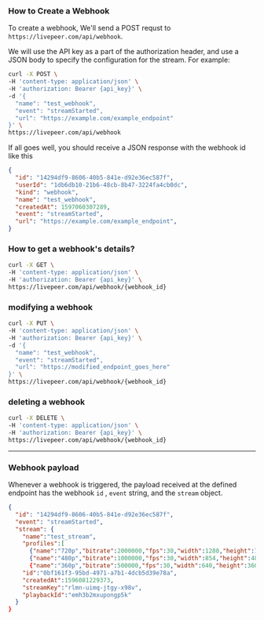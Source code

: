 
<DocsLayout>

### How to Create a Webhook

To create a webhook, We'll send a POST requst to `https://livepeer.com/api/webhook`.

We will use the API key as a part of the authorization header, and use a JSON body to specify the configuration for the stream.  For example:

```bash
curl -X POST \
-H 'content-type: application/json' \
-H 'authorization: Bearer {api_key}' \
-d '{
  "name": "test_webhook",
  "event": "streamStarted",  
  "url": "https://example.com/example_endpoint"
}' \
https://livepeer.com/api/webhook
```

If all goes well, you should receive a JSON response with the webhook id like this

```json
{ 
  "id": "14294df9-8606-40b5-841e-d92e36ec587f",
  "userId": "1db6db10-21b6-48cb-8b47-3224fa4cb0dc",
  "kind": "webhook",
  "name": "test_webhook",
  "createdAt": 1597060307289,
  "event": "streamStarted",
  "url": "https://example.com/example_endpoint",
}

```

### How to get a webhook's details?

```bash
curl -X GET \
-H 'content-type: application/json' \
-H 'authorization: Bearer {api_key}' \
https://livepeer.com/api/webhook/{webhook_id}
```

### modifying a webhook 

```bash
curl -X PUT \
-H 'content-type: application/json' \
-H 'authorization: Bearer {api_key}' \
-d '{
  "name": "test_webhook",
  "event": "streamStarted",  
  "url": "https://modified_endpoint_goes_here"
}' \
https://livepeer.com/api/webhook/{webhook_id}
```

### deleting a webhook

```bash
curl -X DELETE \
-H 'content-type: application/json' \
-H 'authorization: Bearer {api_key}' \
https://livepeer.com/api/webhook/{webhook_id}
```

----------

### Webhook payload

Whenever a webhook is triggered, the payload received at the defined endpoint has the webhook `id` , `event` string, and the `stream` object.

```json
{
  "id": "14294df9-8606-40b5-841e-d92e36ec587f",
  "event": "streamStarted",
  "stream": {
    "name":"test_stream",
    "profiles":[
      {"name":"720p","bitrate":2000000,"fps":30,"width":1280,"height":720},
      {"name":"480p","bitrate":1000000,"fps":30,"width":854,"height":480}],
      {"name":"360p","bitrate":500000,"fps":30,"width":640,"height":360}],
    "id":"0bf161f3-95bd-4971-a7b1-4dcb5d39e78a",
    "createdAt":1596081229373,
    "streamKey":"rlmn-uimq-jtgy-x98v",
    "playbackId":"emh3b2mxupongp5k"
  } 
}
```

</DocsLayout>
